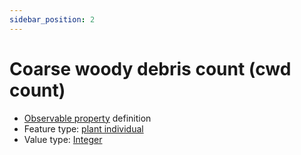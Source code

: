 ```yaml
---
sidebar_position: 2
---
```



# Coarse woody debris count (cwd count)

- [Observable property](/viewers/dawe-vocabs?uri=https://linked.data.gov.au/def/test/dawe-cv/acdb15e0-a034-454e-b0e4-8b7546cbb5c7) definition
- Feature type: [plant individual](http://linked.data.gov.au/def/tern-cv/60d7edf8-98c6-43e9-841c-e176c334d270)
- Value type: [Integer](https://w3id.org/tern/ontologies/tern/Integer)


<Example protocolModule="coarse-woody-debris" observableProperty="https://linked.data.gov.au/def/test/dawe-cv/acdb15e0-a034-454e-b0e4-8b7546cbb5c7" />

